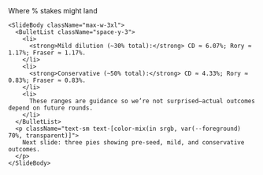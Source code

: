 <div className="flex h-full w-full flex-col">
  <div className="flex flex-1 flex-col gap-8 px-8 py-6 w-full max-w-5xl mx-auto">
    <SlideHeader eyebrow="Dilution to exit" kicker="Expectation setting, not a promise">
      Where % stakes might land
    </SlideHeader>

    <SlideBody className="max-w-3xl">
      <BulletList className="space-y-3">
        <li>
          <strong>Mild dilution (~30% total):</strong> CD ≈ 6.07%; Rory ≈ 1.17%; Fraser ≈ 1.17%.
        </li>
        <li>
          <strong>Conservative (~50% total):</strong> CD ≈ 4.33%; Rory ≈ 0.83%; Fraser ≈ 0.83%.
        </li>
        <li>
          These ranges are guidance so we’re not surprised—actual outcomes depend on future rounds.
        </li>
      </BulletList>
      <p className="text-sm text-[color-mix(in srgb, var(--foreground) 70%, transparent)]">
        Next slide: three pies showing pre-seed, mild, and conservative outcomes.
      </p>
    </SlideBody>
  </div>
</div>
